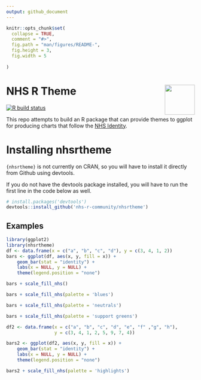 ```yaml
---
output: github_document
---
```


<!-- README.md is generated from README.Rmd. Please edit that file -->

```r
knitr::opts_chunk$set(
  collapse = TRUE,
  comment = "#>",
  fig.path = "man/figures/README-",
  fig.height = 3,
  fig.width = 5
 
)
```

# NHS R Theme <a href='https://nhsrcommunity.com/'><img src='man/figures/logo.png' align="right" height="80" /></a>

<!-- badges: start -->
[![R build status](https://github.com/nhs-r-community/nhsrtheme/workflows/R-CMD-check/badge.svg)](https://github.com/nhs-r-community/nhsrtheme/actions)
<!-- badges: end -->

This repo attempts to build an R package that can provide themes to ggplot for producing charts that follow the [NHS Identity](https://www.england.nhs.uk/nhsidentity/).

# Installing nhsrtheme

`{nhsrtheme}` is not currently on CRAN, so you will have to install it directly from Github using devtools.

If you do not have the devtools package installed, you will have to run the first line in the code below as well.

```r
# install.packages('devtools')
devtools::install_github('nhs-r-community/nhsrtheme')
```


## Examples

```r
library(ggplot2)
library(nhsrtheme)
df <- data.frame(x = c("a", "b", "c", "d"), y = c(3, 4, 1, 2))
bars <- ggplot(df, aes(x, y, fill = x)) + 
    geom_bar(stat = "identity") + 
    labs(x = NULL, y = NULL) +
    theme(legend.position = "none")
```


```r
bars + scale_fill_nhs()
```

```r
bars + scale_fill_nhs(palette = 'blues')
```



```r
bars + scale_fill_nhs(palette = 'neutrals') 
```


```r
bars + scale_fill_nhs(palette = 'support greens')
```



```r
df2 <- data.frame(x = c("a", "b", "c", "d", "e", "f" ,"g", "h"), 
                  y = c(3, 4, 1, 2, 5, 9, 7, 4))

bars2 <- ggplot(df2, aes(x, y, fill = x)) + 
    geom_bar(stat = "identity") + 
    labs(x = NULL, y = NULL) +
    theme(legend.position = "none")

bars2 + scale_fill_nhs(palette = 'highlights')
```

